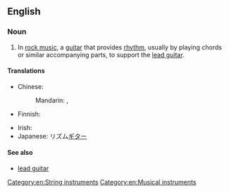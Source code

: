 ==English==
{{wikipedia}}

===Noun===
{{en-noun}}

# In [[rock music]], a [[guitar]] that provides [[rhythm]], usually by playing chords or similar accompanying parts, to support the [[lead guitar]].

====Translations====
{{trans-top|guitar that provides rhythm}}
* Chinese:
*: Mandarin: {{t|cmn|節奏吉他|sc=Hani}}, {{t|cmn|节奏吉他|tr=jiézòu jítā|sc=Hani}}
* Finnish: {{t|fi|rytmikitara}}
{{trans-mid}}
* Irish: {{t|ga|giotár rithime|m}}
* Japanese: リズム[[ギター]]
{{trans-bottom}}

====See also====
* [[lead guitar]]

[[Category:en:String instruments]]
[[Category:en:Musical instruments]]